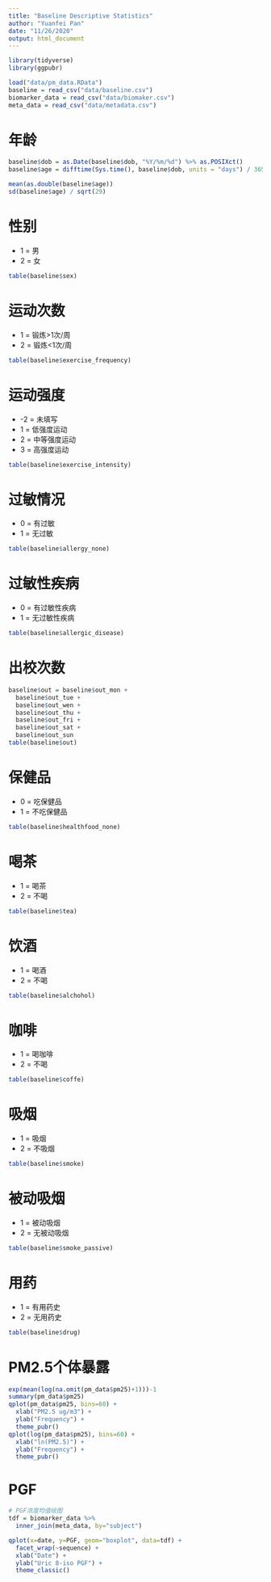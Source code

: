 ```yaml
---
title: "Baseline Descriptive Statistics"
author: "Yuanfei Pan"
date: "11/26/2020"
output: html_document
---
```


```r
library(tidyverse)
library(ggpubr)

load("data/pm_data.RData")
baseline = read_csv("data/baseline.csv")
biomarker_data = read_csv("data/biomaker.csv")
meta_data = read_csv("data/metadata.csv")
```

# 年龄
```r
baseline$dob = as.Date(baseline$dob, "%Y/%m/%d") %>% as.POSIXct()
baseline$age = difftime(Sys.time(), baseline$dob, units = "days") / 365

mean(as.double(baseline$age))
sd(baseline$age) / sqrt(29)
```

# 性别
- 1 = 男
- 2 = 女
```r
table(baseline$sex)
```

# 运动次数
- 1 = 锻炼>1次/周
- 2 = 锻炼<1次/周
```r
table(baseline$exercise_frequency)
```

# 运动强度
- -2 = 未填写
- 1 = 低强度运动
- 2 = 中等强度运动
- 3 = 高强度运动
```r
table(baseline$exercise_intensity)
```

# 过敏情况
- 0 = 有过敏
- 1 = 无过敏
```r
table(baseline$allergy_none)
```

# 过敏性疾病
- 0 = 有过敏性疾病
- 1 = 无过敏性疾病
```r
table(baseline$allergic_disease)
```

# 出校次数
```r
baseline$out = baseline$out_mon + 
  baseline$out_tue +
  baseline$out_wen +
  baseline$out_thu +
  baseline$out_fri +
  baseline$out_sat +
  baseline$out_sun
table(baseline$out)
```

# 保健品
- 0 = 吃保健品
- 1 = 不吃保健品
```r
table(baseline$healthfood_none)
```

# 喝茶
- 1 = 喝茶
- 2 = 不喝
```r
table(baseline$tea)
```

# 饮酒
- 1 = 喝酒
- 2 = 不喝
```r
table(baseline$alchohol)
```

# 咖啡
- 1 = 喝咖啡
- 2 = 不喝
```r
table(baseline$coffe)
```

# 吸烟
- 1 = 吸烟
- 2 = 不吸烟
```r
table(baseline$smoke)
```

# 被动吸烟
- 1 = 被动吸烟
- 2 = 无被动吸烟
```r
table(baseline$smoke_passive)
```

# 用药
- 1 = 有用药史
- 2 = 无用药史
```r
table(baseline$drug)
```

# PM2.5个体暴露
```r
exp(mean(log(na.omit(pm_data$pm25)+1)))-1
summary(pm_data$pm25)
qplot(pm_data$pm25, bins=60) + 
  xlab("PM2.5 ug/m3") + 
  ylab("Frequency") + 
  theme_pubr()
qplot(log(pm_data$pm25), bins=60) + 
  xlab("ln(PM2.5)") + 
  ylab("Frequency") + 
  theme_pubr()
```

# PGF
```r
# PGF浓度均值绘图
tdf = biomarker_data %>%
  inner_join(meta_data, by="subject")

qplot(x=date, y=PGF, geom="boxplot", data=tdf) + 
  facet_wrap(~sequence) + 
  xlab("Date") + 
  ylab("Uric 8-iso PGF") + 
  theme_classic()
```


